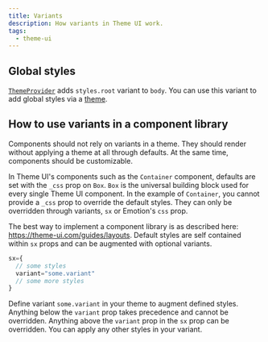 ```yaml
---
title: Variants
description: How variants in Theme UI work.
tags:
  - theme-ui
---
```


## Global styles

[`ThemeProvider`](https://github.com/system-ui/theme-ui/blob/v0.3.1/packages/theme-provider/src/index.js)
adds `styles.root` variant to `body`. You can use this variant to add global
styles via a [theme](/notes/theme-ui/themes).

## How to use variants in a component library

Components should not rely on variants in a theme. They should render without
applying a theme at all through defaults. At the same time, components should be
customizable.

In Theme UI's components such as the `Container` component, defaults are set
with the `_css` prop on `Box`. `Box` is the universal building block used for
every single Theme UI component. In the example of `Container`, you cannot
provide a `_css` prop to override the default styles. They can only be
overridden through variants, `sx` or Emotion's `css` prop.

The best way to implement a component library is as described here:
https://theme-ui.com/guides/layouts. Default styles are self contained within
`sx` props and can be augmented with optional variants.

```jsx
sx={
  // some styles
  variant="some.variant"
  // some more styles
}
```

Define variant `some.variant` in your theme to augment defined styles. Anything
below the `variant` prop takes precedence and cannot be overridden. Anything
above the `variant` prop in the `sx` prop can be overridden. You can apply any
other styles in your variant.

